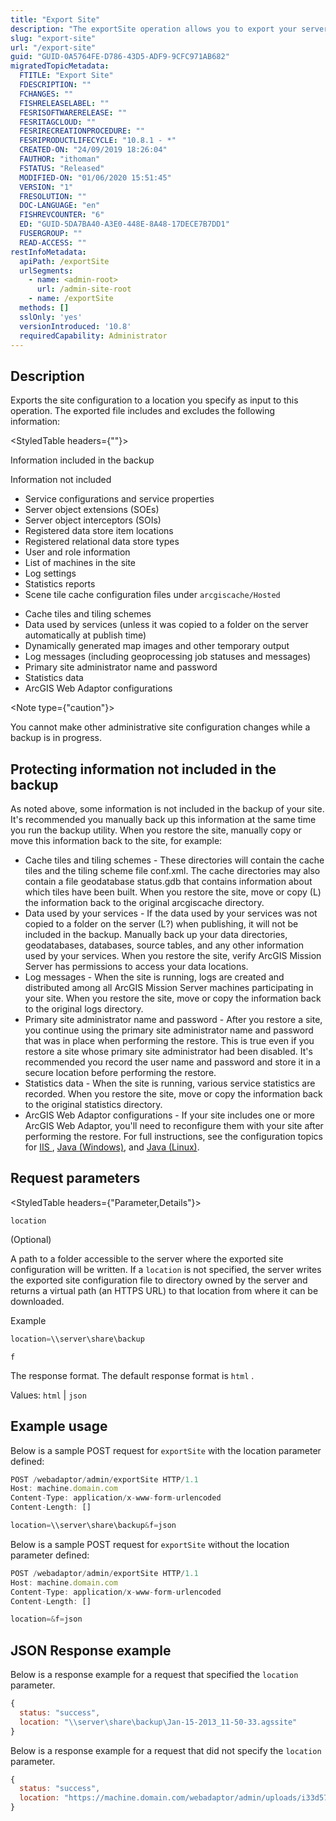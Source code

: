```yaml
---
title: "Export Site"
description: "The exportSite operation allows you to export your server site to a designated location."
slug: "export-site"
url: "/export-site"
guid: "GUID-0A5764FE-D786-43D5-ADF9-9CFC971AB682"
migratedTopicMetadata:
  FTITLE: "Export Site"
  FDESCRIPTION: ""
  FCHANGES: ""
  FISHRELEASELABEL: ""
  FESRISOFTWARERELEASE: ""
  FESRITAGCLOUD: ""
  FESRIRECREATIONPROCEDURE: ""
  FESRIPRODUCTLIFECYCLE: "10.8.1 - *"
  CREATED-ON: "24/09/2019 18:26:04"
  FAUTHOR: "ithoman"
  FSTATUS: "Released"
  MODIFIED-ON: "01/06/2020 15:51:45"
  VERSION: "1"
  FRESOLUTION: ""
  DOC-LANGUAGE: "en"
  FISHREVCOUNTER: "6"
  ED: "GUID-5DA7BA40-A3E0-448E-8A48-17DECE7B7DD1"
  FUSERGROUP: ""
  READ-ACCESS: ""
restInfoMetadata:
  apiPath: /exportSite
  urlSegments:
    - name: <admin-root>
      url: /admin-site-root
    - name: /exportSite
  methods: []
  sslOnly: 'yes'
  versionIntroduced: '10.8'
  requiredCapability: Administrator
---
```


## Description

Exports the site configuration to a location you specify as input to this operation. The exported file includes and excludes the following information:

<StyledTable headers={""}>

<StyledTableRow>

<StyledTableCell cellStyle="markdown">

Information included in the backup

</StyledTableCell>

<StyledTableCell cellStyle="markdown">

Information not included

</StyledTableCell>

</StyledTableRow>

<StyledTableRow>

<StyledTableCell cellStyle="markdown">

-    Service configurations and service properties
-    Server object extensions (SOEs)
-    Server object interceptors (SOIs)
-    Registered data store item locations
-    Registered relational data store types
-    User and role information
-    List of machines in the site
-    Log settings
-    Statistics reports
-    Scene tile cache configuration files under `arcgiscache/Hosted` 

</StyledTableCell>

<StyledTableCell cellStyle="markdown">

-    Cache tiles and tiling schemes
-    Data used by services (unless it was copied to a folder on the server automatically at publish time)
-    Dynamically generated map images and other temporary output
-    Log messages (including geoprocessing job statuses and messages)
-    Primary site administrator name and password
-    Statistics data
-    ArcGIS Web Adaptor configurations

</StyledTableCell>

</StyledTableRow>

</StyledTable>

<Note type={"caution"}>

You cannot make other administrative site configuration changes while a backup is in progress.

</Note>

## Protecting information not included in the backup

As noted above, some information is not included in the backup of your site. It's recommended you manually back up this information at the same time you run the backup utility. When you restore the site, manually copy or move this information back to the site, for example:

-    Cache tiles and tiling schemes - These directories will contain the cache tiles and the tiling scheme file conf.xml. The cache directories may also contain a file geodatabase status.gdb that contains information about which tiles have been built. When you restore the site, move or copy (L) the information back to the original arcgiscache directory.
-    Data used by your services - If the data used by your services was not copied to a folder on the server (L?) when publishing, it will not be included in the backup. Manually back up your data directories, geodatabases, databases, source tables, and any other information used by your services. When you restore the site, verify  ArcGIS Mission Server has permissions to access your data locations.
-    Log messages - When the site is running, logs are created and distributed among all  ArcGIS Mission Server machines participating in your site. When you restore the site, move or copy the information back to the original logs directory.
-    Primary site administrator name and password - After you restore a site, you continue using the primary site administrator name and password that was in place when performing the restore. This is true even if you restore a site whose primary site administrator had been disabled. It's recommended you record the user name and password and store it in a secure location before performing the restore.
-    Statistics data - When the site is running, various service statistics are recorded. When you restore the site, move or copy the information back to the original statistics directory.
-   ArcGIS Web Adaptor configurations - If your site includes one or more ArcGIS Web Adaptor, you'll need to reconfigure them with your site after performing the restore. For full instructions, see the configuration topics for [IIS ](https://enterprise.arcgis.com/en/web-adaptor/latest/install/iis/configure-arcgis-web-adaptor-server.htm), [Java (Windows)](https://enterprise.arcgis.com/en/web-adaptor/latest/install/java-windows/configure-arcgis-web-adaptor-server.htm), and [Java (Linux)](https://enterprise.arcgis.com/en/web-adaptor/latest/install/java-linux/configure-arcgis-web-adaptor-server.htm).

##  Request parameters

<StyledTable headers={"Parameter,Details"}>

<StyledTableRow>

<StyledTableCell cellStyle="markdown">

`location` 

(Optional)

</StyledTableCell>

<StyledTableCell cellStyle="markdown">

A path to a folder accessible to the server where the exported site configuration will be written. If a `location`  is not specified, the server writes the exported site configuration file to directory owned by the server and returns a virtual path (an HTTPS URL) to that location from where it can be downloaded.

Example

```javascript
location=\\server\share\backup
```

 

</StyledTableCell>

</StyledTableRow>

<StyledTableRow>

<StyledTableCell cellStyle="markdown">

`f` 

</StyledTableCell>

<StyledTableCell cellStyle="markdown">

The response format. The default response format is `html` . 

Values: `html`  \| `json` 

</StyledTableCell>

</StyledTableRow>

</StyledTable>

## Example usage

Below is a sample POST request for `exportSite`  with the location parameter defined:

```javascript
POST /webadaptor/admin/exportSite HTTP/1.1
Host: machine.domain.com
Content-Type: application/x-www-form-urlencoded
Content-Length: []

location=\\server\share\backup&f=json

```

 

Below is a sample POST request for `exportSite`  without the location parameter defined:

```javascript
POST /webadaptor/admin/exportSite HTTP/1.1
Host: machine.domain.com
Content-Type: application/x-www-form-urlencoded
Content-Length: []

location=&f=json

```

 

## JSON Response example

Below is a response example for a request that specified the `location`  parameter.

```javascript
{
  status: "success",
  location: "\\server\share\backup\Jan-15-2013_11-50-33.agssite"
}
```

 

Below is a response example for a request that did not specify the `location`  parameter.

```javascript
{
  status: "success",
  location: "https://machine.domain.com/webadaptor/admin/uploads/i33d579b6-d8a8-4886-a1bc-671ae52e7a00"
}
```

 
